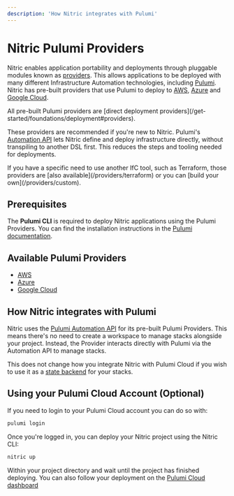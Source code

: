 ```yaml
---
description: 'How Nitric integrates with Pulumi'
---
```


# Nitric Pulumi Providers

Nitric enables application portability and deployments through pluggable modules known as [providers](/get-started/foundations/providers). This allows applications to be deployed with many different Infrastructure Automation technologies, including [Pulumi](https://pulumi.com). Nitric has pre-built providers that use Pulumi to deploy to [AWS](/providers/pulumi/aws), [Azure](/providers/pulumi/azure) and [Google Cloud](/providers/pulumi/gcp).

<Note>
  All pre-built Pulumi providers are [direct deployment
  providers](/get-started/foundations/deployment#providers).
</Note>

These providers are recommended if you're new to Nitric. Pulumi's [Automation API](https://www.pulumi.com/automation/) lets Nitric define and deploy infrastructure directly, without transpiling to another DSL first. This reduces the steps and tooling needed for deployments.

<Note>
  If you have a specific need to use another IfC tool, such as Terraform, those
  providers are [also available](/providers/terraform) or you can [build your
  own](/providers/custom).
</Note>

## Prerequisites

The **Pulumi CLI** is required to deploy Nitric applications using the Pulumi Providers. You can find the installation instructions in the [Pulumi documentation](https://www.pulumi.com/docs/install/).

## Available Pulumi Providers

- [AWS](/providers/pulumi/aws)
- [Azure](/providers/pulumi/azure)
- [Google Cloud](/providers/pulumi/gcp)

## How Nitric integrates with Pulumi

Nitric uses the [Pulumi Automation API](https://www.pulumi.com/automation/) for its pre-built Pulumi Providers. This means there's no need to create a workspace to manage stacks alongside your project. Instead, the Provider interacts directly with Pulumi via the Automation API to manage stacks.

This does not change how you integrate Nitric with Pulumi Cloud if you wish to use it as a [state backend](https://www.pulumi.com/docs/iac/concepts/state-and-backends/) for your stacks.

## Using your Pulumi Cloud Account (Optional)

If you need to login to your Pulumi Cloud account you can do so with:

```bash
pulumi login
```

Once you're logged in, you can deploy your Nitric project using the Nitric CLI:

```bash
nitric up
```

Within your project directory and wait until the project has finished deploying. You can also follow your deployment on the [Pulumi Cloud dashboard](https://app.pulumi.com)
